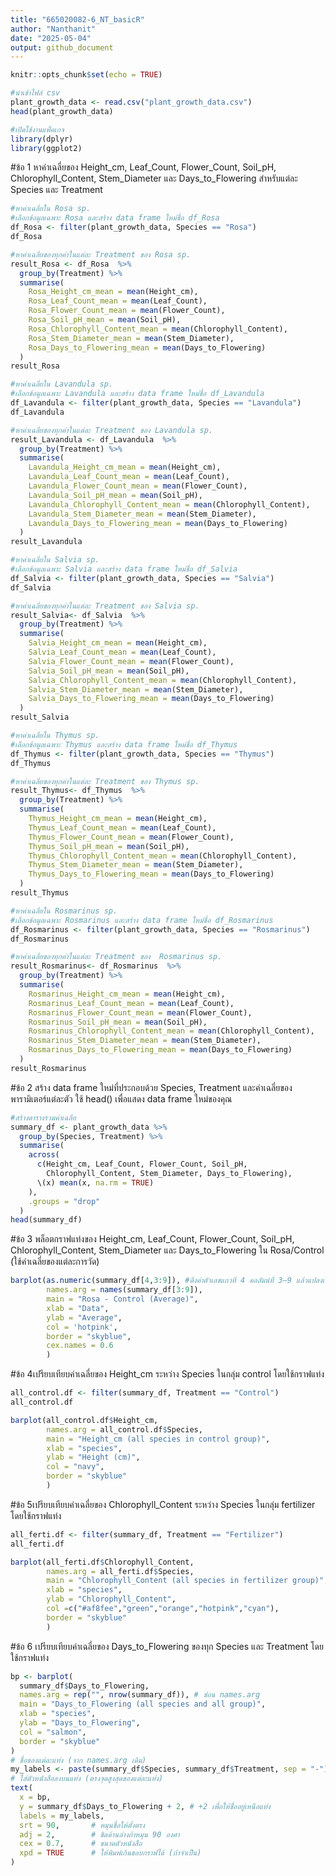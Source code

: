 ```yaml
---
title: "665020082-6_NT_basicR"
author: "Nanthanit"
date: "2025-05-04"
output: github_document
---
```


```r
knitr::opts_chunk$set(echo = TRUE)
```

```r
#นำเข้าไฟล์ csv
plant_growth_data <- read.csv("plant_growth_data.csv")
head(plant_growth_data)
```
```r
#เปิดใช้งานแพ็คเกจ
library(dplyr) 
library(ggplot2)
```
#ข้อ 1 หาค่าเฉลี่ยของ Height_cm, Leaf_Count, Flower_Count, Soil_pH, Chlorophyll_Content, Stem_Diameter และ Days_to_Flowering สำหรับแต่ละ Species และ Treatment
```r
#หาค่าเฉลี่ยใน Rosa sp.
#เลือกข้อมูลเฉพาะ Rosa และสร้าง data frame ใหม่ชื่อ df_Rosa
df_Rosa <- filter(plant_growth_data, Species == "Rosa")
df_Rosa
```
```r
#หาค่าเฉลี่ยของทุกค่าในแต่ละ Treatment ของ Rosa sp.
result_Rosa <- df_Rosa  %>%
  group_by(Treatment) %>%
  summarise(
    Rosa_Height_cm_mean = mean(Height_cm),
    Rosa_Leaf_Count_mean = mean(Leaf_Count),
    Rosa_Flower_Count_mean = mean(Flower_Count),
    Rosa_Soil_pH_mean = mean(Soil_pH),
    Rosa_Chlorophyll_Content_mean = mean(Chlorophyll_Content),
    Rosa_Stem_Diameter_mean = mean(Stem_Diameter),
    Rosa_Days_to_Flowering_mean = mean(Days_to_Flowering)
  )
result_Rosa
```


```r
#หาค่าเฉลี่ยใน Lavandula sp.
#เลือกข้อมูลเฉพาะ Lavandula และสร้าง data frame ใหม่ชื่อ df_Lavandula
df_Lavandula <- filter(plant_growth_data, Species == "Lavandula")
df_Lavandula
```
```r
#หาค่าเฉลี่ยของทุกค่าในแต่ละ Treatment ของ Lavandula sp.
result_Lavandula <- df_Lavandula  %>%
  group_by(Treatment) %>%
  summarise(
    Lavandula_Height_cm_mean = mean(Height_cm),
    Lavandula_Leaf_Count_mean = mean(Leaf_Count),
    Lavandula_Flower_Count_mean = mean(Flower_Count),
    Lavandula_Soil_pH_mean = mean(Soil_pH),
    Lavandula_Chlorophyll_Content_mean = mean(Chlorophyll_Content),
    Lavandula_Stem_Diameter_mean = mean(Stem_Diameter),
    Lavandula_Days_to_Flowering_mean = mean(Days_to_Flowering)
  )
result_Lavandula
```
```r
#หาค่าเฉลี่ยใน Salvia sp.
#เลือกข้อมูลเฉพาะ Salvia และสร้าง data frame ใหม่ชื่อ df_Salvia
df_Salvia <- filter(plant_growth_data, Species == "Salvia")
df_Salvia
```
```r
#หาค่าเฉลี่ยของทุกค่าในแต่ละ Treatment ของ Salvia sp.
result_Salvia<- df_Salvia  %>%
  group_by(Treatment) %>%
  summarise(
    Salvia_Height_cm_mean = mean(Height_cm),
    Salvia_Leaf_Count_mean = mean(Leaf_Count),
    Salvia_Flower_Count_mean = mean(Flower_Count),
    Salvia_Soil_pH_mean = mean(Soil_pH),
    Salvia_Chlorophyll_Content_mean = mean(Chlorophyll_Content),
    Salvia_Stem_Diameter_mean = mean(Stem_Diameter),
    Salvia_Days_to_Flowering_mean = mean(Days_to_Flowering)
  )
result_Salvia
```
```r
#หาค่าเฉลี่ยใน Thymus sp.
#เลือกข้อมูลเฉพาะ Thymus และสร้าง data frame ใหม่ชื่อ df_Thymus
df_Thymus <- filter(plant_growth_data, Species == "Thymus")
df_Thymus
```
```r
#หาค่าเฉลี่ยของทุกค่าในแต่ละ Treatment ของ Thymus sp.
result_Thymus<- df_Thymus  %>%
  group_by(Treatment) %>%
  summarise(
    Thymus_Height_cm_mean = mean(Height_cm),
    Thymus_Leaf_Count_mean = mean(Leaf_Count),
    Thymus_Flower_Count_mean = mean(Flower_Count),
    Thymus_Soil_pH_mean = mean(Soil_pH),
    Thymus_Chlorophyll_Content_mean = mean(Chlorophyll_Content),
    Thymus_Stem_Diameter_mean = mean(Stem_Diameter),
    Thymus_Days_to_Flowering_mean = mean(Days_to_Flowering)
  )
result_Thymus
```
```r
#หาค่าเฉลี่ยใน Rosmarinus sp.
#เลือกข้อมูลเฉพาะ Rosmarinus และสร้าง data frame ใหม่ชื่อ df_Rosmarinus
df_Rosmarinus <- filter(plant_growth_data, Species == "Rosmarinus")
df_Rosmarinus
```
```r
#หาค่าเฉลี่ยของทุกค่าในแต่ละ Treatment ของ  Rosmarinus sp. 
result_Rosmarinus<- df_Rosmarinus  %>%
  group_by(Treatment) %>%
  summarise(
    Rosmarinus_Height_cm_mean = mean(Height_cm),
    Rosmarinus_Leaf_Count_mean = mean(Leaf_Count),
    Rosmarinus_Flower_Count_mean = mean(Flower_Count),
    Rosmarinus_Soil_pH_mean = mean(Soil_pH),
    Rosmarinus_Chlorophyll_Content_mean = mean(Chlorophyll_Content),
    Rosmarinus_Stem_Diameter_mean = mean(Stem_Diameter),
    Rosmarinus_Days_to_Flowering_mean = mean(Days_to_Flowering)
  )
result_Rosmarinus
```

#ข้อ 2 สร้าง data frame ใหม่ที่ประกอบด้วย Species, Treatment และค่าเฉลี่ยของพารามิเตอร์แต่ละตัว ใช้ head() เพื่อแสดง data frame ใหม่ของคุณ
```r
#สร้างตารางรวมค่าเฉลี่ย
summary_df <- plant_growth_data %>%
  group_by(Species, Treatment) %>%
  summarise(
    across(
      c(Height_cm, Leaf_Count, Flower_Count, Soil_pH,
        Chlorophyll_Content, Stem_Diameter, Days_to_Flowering),
      \(x) mean(x, na.rm = TRUE)
    ),
    .groups = "drop"
  )
head(summary_df)
```

#ข้อ 3 พล็อตกราฟแท่งของ Height_cm, Leaf_Count, Flower_Count, Soil_pH, Chlorophyll_Content, Stem_Diameter และ Days_to_Flowering ใน Rosa/Control (ใช้ค่าเฉลี่ยของแต่ละการวัด)

```r
barplot(as.numeric(summary_df[4,3:9]), #ดึงค่าตัวเลขแถวที่ 4 คอลัมน์ที่ 3–9 แล้วแปลงเป็นเวกเตอร์
        names.arg = names(summary_df[3:9]),
        main = "Rosa - Control (Average)",
        xlab = "Data",
        ylab = "Average",
        col = 'hotpink',
        border = "skyblue",
        cex.names = 0.6
        )
```
#ข้อ 4เปรียบเทียบค่าเฉลี่ยของ Height_cm ระหว่าง Species ในกลุ่ม control โดยใช้กราฟแท่ง
```r
all_control.df <- filter(summary_df, Treatment == "Control")
all_control.df

barplot(all_control.df$Height_cm,
        names.arg = all_control.df$Species,
        main = "Height_cm (all species in control group)",
        xlab = "species",
        ylab = "Height (cm)",
        col = "navy",
        border = "skyblue"
        )
```
#ข้อ 5เปรียบเทียบค่าเฉลี่ยของ Chlorophyll_Content ระหว่าง Species ในกลุ่ม fertilizer โดยใช้กราฟแท่ง
```r
all_ferti.df <- filter(summary_df, Treatment == "Fertilizer")
all_ferti.df

barplot(all_ferti.df$Chlorophyll_Content,
        names.arg = all_ferti.df$Species,
        main = "Chlorophyll_Content (all species in fertilizer group)",
        xlab = "species",
        ylab = "Chlorophyll_Content",
        col =c("#af8fee","green","orange","hotpink","cyan"),
        border = "skyblue"
        )
```
#ข้อ 6 เปรียบเทียบค่าเฉลี่ยของ Days_to_Flowering ของทุก Species และ Treatment โดยใช้กราฟแท่ง


```r
bp <- barplot(
  summary_df$Days_to_Flowering,
  names.arg = rep("", nrow(summary_df)), # ซ่อน names.arg
  main = "Days_to_Flowering (all species and all group)",
  xlab = "species",
  ylab = "Days_to_Flowering",
  col = "salmon",
  border = "skyblue"
)
# ชื่อของแต่ละแท่ง (จาก names.arg เดิม)
my_labels <- paste(summary_df$Species, summary_df$Treatment, sep = "-")
# ใส่ตัวหนังสือลงบนแท่ง (ตรงจุดสูงสุดของแต่ละแท่ง)
text(
  x = bp, 
  y = summary_df$Days_to_Flowering + 2, # +2 เพื่อให้ชื่ออยู่เหนือแท่ง
  labels = my_labels, 
  srt = 90,       # หมุนชื่อให้ตั้งตรง
  adj = 2,        # ชิดด้านล่างถ้าหมุน 90 องศา
  cex = 0.7,      # ขนาดตัวหนังสือ
  xpd = TRUE      # ให้พิมพ์เกินขอบกราฟได้ (ถ้าจำเป็น)
)
```

